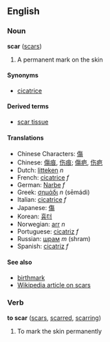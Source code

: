 ==English==
===Noun===
'''scar''' ([[scars]])

# A permanent mark on the skin

====Synonyms====
*[[cicatrice]]

====Derived terms====
*[[scar tissue]]

====Translations====
*Chinese Characters: [[傷]]
*Chinese: [[傷痕]], [[伤痕]]; [[傷疤]], [[伤疤]]
*Dutch: [[litteken]] ''n''
*French: [[cicatrice]] ''f''
*German: [[Narbe]] ''f''
*Greek: [[σημάδι]] ''n'' (sēmádi)
*Italian: [[cicatrice]] ''f''
*Japanese: [[傷]]
*Korean: [[흉터]]
*Norwegian: [[arr]] ''n''
*Portuguese: [[cicatriz]] ''f''
*Russian: [[шрам]] ''m'' (shram)
*Spanish: [[cicatriz]] ''f''

====See also====
*[[birthmark]]
*[[w:scar|Wikipedia article on scars]]

===Verb===
'''to scar''' ([[scars]], [[scarred]], [[scarring]])

# To mark the skin permanently